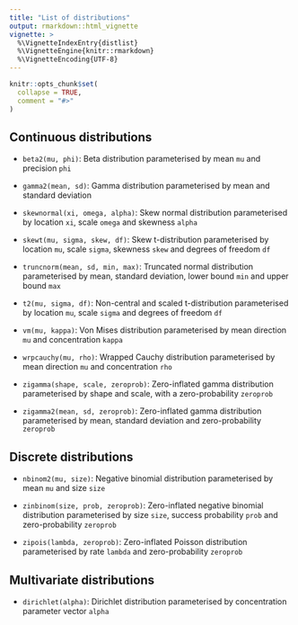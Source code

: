 ```yaml
---
title: "List of distributions"
output: rmarkdown::html_vignette
vignette: >
  %\VignetteIndexEntry{distlist}
  %\VignetteEngine{knitr::rmarkdown}
  %\VignetteEncoding{UTF-8}
---
```


```r
knitr::opts_chunk$set(
  collapse = TRUE,
  comment = "#>"
)
```

## Continuous distributions

* `beta2(mu, phi)`: Beta distribution parameterised by mean `mu` and precision `phi`

* `gamma2(mean, sd)`: Gamma distribution parameterised by mean and standard deviation

* `skewnormal(xi, omega, alpha)`: Skew normal distribution parameterised by location `xi`, scale `omega` and skewness `alpha`

* `skewt(mu, sigma, skew, df)`: Skew t-distribution parameterised by location `mu`, scale `sigma`, skewness `skew` and degrees of freedom `df`

* `truncnorm(mean, sd, min, max)`: Truncated normal distribution parameterised by mean, standard deviation, lower bound `min` and upper bound `max`

* `t2(mu, sigma, df)`: Non-central and scaled t-distribution parameterised by location `mu`, scale `sigma` and degrees of freedom `df`

* `vm(mu, kappa)`: Von Mises distribution parameterised by mean direction `mu` and concentration `kappa`

* `wrpcauchy(mu, rho)`: Wrapped Cauchy distribution parameterised by mean direction `mu` and concentration `rho`

* `zigamma(shape, scale, zeroprob)`: Zero-inflated gamma distribution parameterised by shape and scale, with a zero-probability `zeroprob`

* `zigamma2(mean, sd, zeroprob)`: Zero-inflated gamma distribution parameterised by mean, standard deviation and zero-probability `zeroprob`


## Discrete distributions

* `nbinom2(mu, size)`: Negative binomial distribution parameterised by mean `mu` and size `size`

* `zinbinom(size, prob, zeroprob)`: Zero-inflated negative binomial distribution parameterised by size `size`, success probability `prob` and zero-probability `zeroprob`

* `zipois(lambda, zeroprob)`: Zero-inflated Poisson distribution parameterised by rate `lambda` and zero-probability `zeroprob`

## Multivariate distributions

* `dirichlet(alpha)`: Dirichlet distribution parameterised by concentration parameter vector `alpha`
